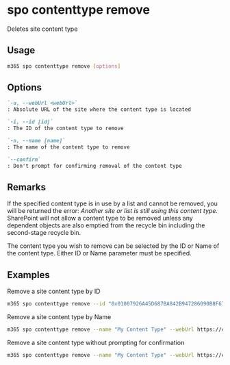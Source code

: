 
# spo contenttype remove

Deletes site content type

## Usage

```sh
m365 spo contenttype remove [options]
```

## Options

```md defintion-list
`-u, --webUrl <webUrl>`
: Absolute URL of the site where the content type is located

`-i, --id [id]`
: The ID of the content type to remove

`-n, --name [name]`
: The name of the content type to remove

`--confirm`
: Don't prompt for confirming removal of the content type
```

<Global />

## Remarks

If the specified content type is in use by a list and cannot be removed, you will be returned the error: _Another site or list is still using this content type._ SharePoint will not allow a content type to be removed unless any dependent objects are also emptied from the recycle bin including the second-stage recycle bin.

The content type you wish to remove can be selected by the ID or Name of the content type. Either ID or Name parameter must be specified.

## Examples

Remove a site content type by ID

```sh
m365 spo contenttype remove --id "0x01007926A45D687BA842B947286090B8F67D" --webUrl https://contoso.sharepoint.com
```

Remove a site content type by Name

```sh
m365 spo contenttype remove --name "My Content Type" --webUrl https://contoso.sharepoint.com --confirm
```

Remove a site content type without prompting for confirmation

```sh
m365 spo contenttype remove --name "My Content Type" --webUrl https://contoso.sharepoint.com --confirm
```
